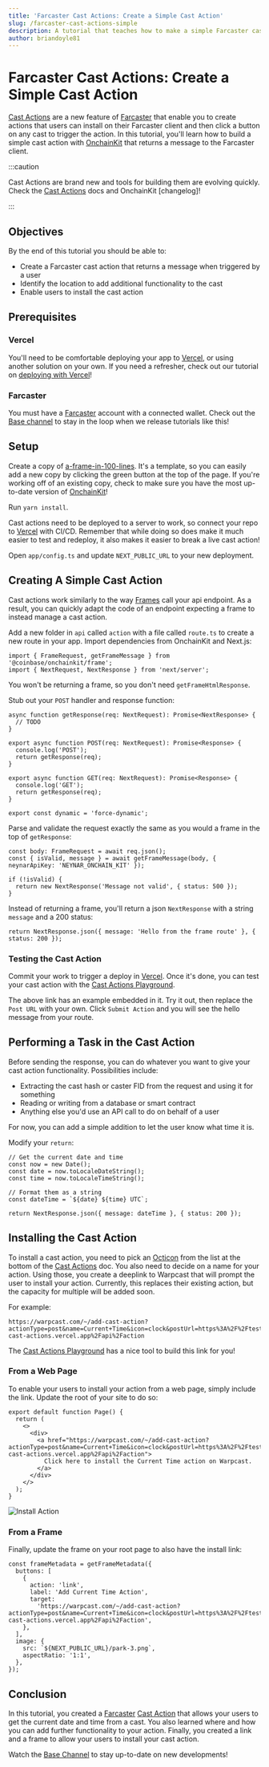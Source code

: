 ```yaml
---
title: 'Farcaster Cast Actions: Create a Simple Cast Action'
slug: /farcaster-cast-actions-simple
description: A tutorial that teaches how to make a simple Farcaster cast action.
author: briandoyle81
---
```




# Farcaster Cast Actions: Create a Simple Cast Action


[Cast Actions] are a new feature of [Farcaster] that enable you to create actions that users can install on their Farcaster client and then click a button on any cast to trigger the action. In this tutorial, you'll learn how to build a simple cast action with [OnchainKit] that returns a message to the Farcaster client.

:::caution

Cast Actions are brand new and tools for building them are evolving quickly. Check the [Cast Actions] docs and OnchainKit [changelog]!

:::



## Objectives

By the end of this tutorial you should be able to:

- Create a Farcaster cast action that returns a message when triggered by a user
- Identify the location to add additional functionality to the cast
- Enable users to install the cast action



## Prerequisites

### Vercel

You'll need to be comfortable deploying your app to [Vercel], or using another solution on your own. If you need a refresher, check out our tutorial on [deploying with Vercel]!

### Farcaster

You must have a [Farcaster] account with a connected wallet. Check out the [Base channel] to stay in the loop when we release tutorials like this!



## Setup

Create a copy of [a-frame-in-100-lines]. It's a template, so you can easily add a new copy by clicking the green button at the top of the page. If you're working off of an existing copy, check to make sure you have the most up-to-date version of [OnchainKit]!

Run `yarn install`.

Cast actions need to be deployed to a server to work, so connect your repo to [Vercel] with CI/CD. Remember that while doing so does make it much easier to test and redeploy, it also makes it easier to break a live cast action!

Open `app/config.ts` and update `NEXT_PUBLIC_URL` to your new deployment.

## Creating A Simple Cast Action

Cast actions work similarly to the way [Frames] call your api endpoint. As a result, you can quickly adapt the code of an endpoint expecting a frame to instead manage a cast action.

Add a new folder in `api` called `action` with a file called `route.ts` to create a new route in your app. Import dependencies from OnchainKit and Next.js:

```tsx
import { FrameRequest, getFrameMessage } from '@coinbase/onchainkit/frame';
import { NextRequest, NextResponse } from 'next/server';
```

You won't be returning a frame, so you don't need `getFrameHtmlResponse`.

Stub out your `POST` handler and response function:

```tsx
async function getResponse(req: NextRequest): Promise<NextResponse> {
  // TODO
}

export async function POST(req: NextRequest): Promise<Response> {
  console.log('POST');
  return getResponse(req);
}

export async function GET(req: NextRequest): Promise<Response> {
  console.log('GET');
  return getResponse(req);
}

export const dynamic = 'force-dynamic';
```

Parse and validate the request exactly the same as you would a frame in the top of `getResponse`:

```tsx
const body: FrameRequest = await req.json();
const { isValid, message } = await getFrameMessage(body, { neynarApiKey: 'NEYNAR_ONCHAIN_KIT' });

if (!isValid) {
  return new NextResponse('Message not valid', { status: 500 });
}
```

Instead of returning a frame, you'll return a json `NextResponse` with a string `message` and a 200 status:

```tsx
return NextResponse.json({ message: 'Hello from the frame route' }, { status: 200 });
```

### Testing the Cast Action

Commit your work to trigger a deploy in [Vercel]. Once it's done, you can test your cast action with the [Cast Actions Playground].

The above link has an example embedded in it. Try it out, then replace the `Post URL` with your own. Click `Submit Action` and you will see the hello message from your route.

## Performing a Task in the Cast Action

Before sending the response, you can do whatever you want to give your cast action functionality. Possibilities include:

- Extracting the cast hash or caster FID from the request and using it for something
- Reading or writing from a database or smart contract
- Anything else you'd use an API call to do on behalf of a user

For now, you can add a simple addition to let the user know what time it is.

Modify your `return`:

```tsx
// Get the current date and time
const now = new Date();
const date = now.toLocaleDateString();
const time = now.toLocaleTimeString();

// Format them as a string
const dateTime = `${date} ${time} UTC`;

return NextResponse.json({ message: dateTime }, { status: 200 });
```

## Installing the Cast Action

To install a cast action, you need to pick an [Octicon] from the list at the bottom of the [Cast Actions] doc. You also need to decide on a name for your action. Using those, you create a deeplink to Warpcast that will prompt the user to install your action. Currently, this replaces their existing action, but the capacity for multiple will be added soon.

For example:

```text
https://warpcast.com/~/add-cast-action?actionType=post&name=Current+Time&icon=clock&postUrl=https%3A%2F%2Ftest-cast-actions.vercel.app%2Fapi%2Faction
```

The [Cast Actions Playground] has a nice tool to build this link for you!

### From a Web Page

To enable your users to install your action from a web page, simply include the link. Update the root of your site to do so:

```tsx
export default function Page() {
  return (
    <>
      <div>
        <a href="https://warpcast.com/~/add-cast-action?actionType=post&name=Current+Time&icon=clock&postUrl=https%3A%2F%2Ftest-cast-actions.vercel.app%2Fapi%2Faction">
          Click here to install the Current Time action on Warpcast.
        </a>
      </div>
    </>
  );
}
```

![Install Action](../../../../assets/images/frames/install-action.png)

### From a Frame

Finally, update the frame on your root page to also have the install link:

```tsx
const frameMetadata = getFrameMetadata({
  buttons: [
    {
      action: 'link',
      label: 'Add Current Time Action',
      target:
        'https://warpcast.com/~/add-cast-action?actionType=post&name=Current+Time&icon=clock&postUrl=https%3A%2F%2Ftest-cast-actions.vercel.app%2Fapi%2Faction',
    },
  ],
  image: {
    src: `${NEXT_PUBLIC_URL}/park-3.png`,
    aspectRatio: '1:1',
  },
});
```



## Conclusion

In this tutorial, you created a [Farcaster] [Cast Action] that allows your users to get the current date and time from a cast. You also learned where and how you can add further functionality to your action. Finally, you created a link and a frame to allow your users to install your cast action.

Watch the [Base Channel] to stay up-to-date on new developments!



[Octicon]: https://primer.style/foundations/icons/
[Cast Actions Playground]: https://warpcast.com/~/developers/cast-actions?icon=home&name=Random+City+Name&postUrl=https%3A%2F%2F660b36e4ccda4cbc75dc8ec2.mockapi.io%2Fcity
[Cast Action]: https://warpcast.notion.site/Spec-Farcaster-Actions-84d5a85d479a43139ea883f6823d8caa
[Farcaster]: https://www.farcaster.xyz/
[a-frame-in-100-lines]: https://github.com/Zizzamia/a-frame-in-100-lines
[OnchainKit]: https://onchainkit.xyz/?utm_source=basedocs&utm_medium=tutorials&campaign=farcaster-cast-actions-simple
[Vercel]: https://vercel.com
[Frame Validator]: https://warpcast.com/~/developers/frames
[Base channel]: https://warpcast.com/~/channel/base
[deploying with Vercel]: /tutorials/farcaster-frames-deploy-to-vercel
[Frame]: https://docs.farcaster.xyz/learn/what-is-farcaster/frames
[Frames]: https://docs.farcaster.xyz/learn/what-is-farcaster/frames
[Cast Actions]: https://warpcast.notion.site/Spec-Farcaster-Actions-84d5a85d479a43139ea883f6823d8caa


<FeedbackWidget />
